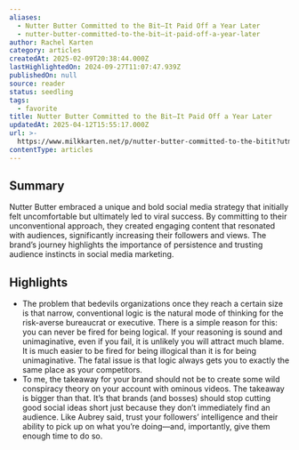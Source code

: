 ```yaml
---
aliases:
  - Nutter Butter Committed to the Bit—It Paid Off a Year Later
  - nutter-butter-committed-to-the-bit—it-paid-off-a-year-later
author: Rachel Karten
category: articles
createdAt: 2025-02-09T20:38:44.000Z
lastHighlightedOn: 2024-09-27T11:07:47.939Z
publishedOn: null
source: reader
status: seedling
tags:
  - favorite
title: Nutter Butter Committed to the Bit—It Paid Off a Year Later
updatedAt: 2025-04-12T15:55:17.000Z
url: >-
  https://www.milkkarten.net/p/nutter-butter-committed-to-the-bitit?utm_source=post-email-title&publication_id=236196&post_id=149225721&utm_campaign=email-post-title&isFreemail=true&r=31t9d7&triedRedirect=true&utm_medium=email
contentType: articles
---
```

## Summary

Nutter Butter embraced a unique and bold social media strategy that initially felt uncomfortable but ultimately led to viral success. By committing to their unconventional approach, they created engaging content that resonated with audiences, significantly increasing their followers and views. The brand’s journey highlights the importance of persistence and trusting audience instincts in social media marketing.

## Highlights

- The problem that bedevils organizations once they reach a certain size is that narrow, conventional logic is the natural mode of thinking for the risk-averse bureaucrat or executive. There is a simple reason for this: you can never be fired for being logical. If your reasoning is sound and unimaginative, even if you fail, it is unlikely you will attract much blame. It is much easier to be fired for being illogical than it is for being unimaginative. The fatal issue is that logic always gets you to exactly the same place as your competitors.
- To me, the takeaway for your brand should not be to create some wild conspiracy theory on your account with ominous videos. The takeaway is bigger than that. It’s that brands (and bosses) should stop cutting good social ideas short just because they don’t immediately find an audience. Like Aubrey said, trust your followers’ intelligence and their ability to pick up on what you’re doing—and, importantly, give them enough time to do so.
